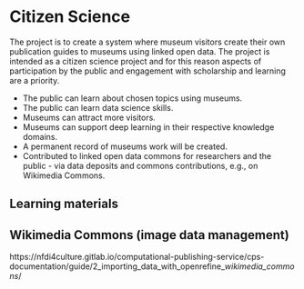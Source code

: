 # Citizen Science {.unnumbered}

The project is to create a system where museum visitors create their own publication guides to museums using linked open data. The project is intended as a citizen science project and for this reason aspects of participation by the public and engagement with scholarship and learning are a priority.

  - The public can learn about chosen topics using museums.
  - The public can learn data science skills.
  - Museums can attract more visitors.
  - Museums can support deep learning in their respective knowledge domains.
  - A permanent record of museums work will be created.
  - Contributed to linked open data commons for researchers and the public - via data deposits and commons contributions, e.g., on Wikimedia Commons.

## Learning materials

## Wikimedia Commons (image data management)

https://nfdi4culture.gitlab.io/computational-publishing-service/cps-documentation/guide/2_importing_data_with_openrefine__wikimedia_commons_/


